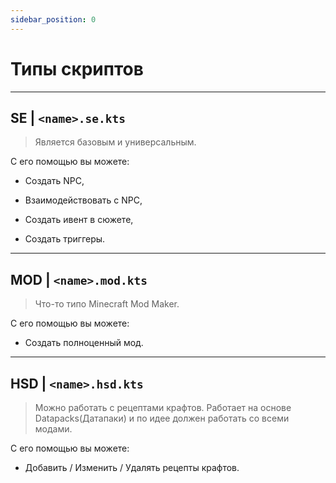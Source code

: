 ```yaml
---
sidebar_position: 0
---
```


# Типы скриптов

---

## SE | `<name>.se.kts`

> Является базовым и универсальным.

С его помощью вы можете:

- Создать NPC,

- Взаимодействовать с NPC,

- Создать ивент в сюжете,

- Создать триггеры.

---

## MOD | `<name>.mod.kts`

> Что-то типо Minecraft Mod Maker.

С его помощью вы можете:

- Создать полноценный мод.

---

## HSD | `<name>.hsd.kts`

> Можно работать с рецептами крафтов. Работает на основе Datapacks(Датапаки) и по идее должен работать со всеми модами.

С его помощью вы можете:

-  Добавить / Изменить / Удалять рецепты крафтов.